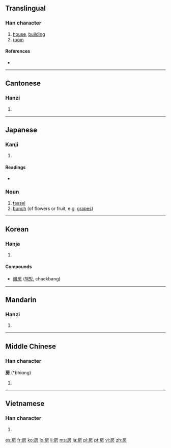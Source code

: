 ==Translingual==

===Han character===
{{Han char|rn=63|rad=戶|as=04|sn=8|four=3022<sub>7</sub>|canj=竹尸卜竹尸 (HSYHS), 戈尸卜竹尸 (ISYHS)|ids=⿸[[户]][[方]]}}

# [[house]], [[building]]
# [[room]]

====References====
* {{Han ref|kx=0415.150|dkj=11714|dj=0759.160|hdz=32260.040|uh=623F|ud=25151|bh=A9D0|bd=43472}}

----

==Cantonese==

===Hanzi===
{{yue-hanzi|jyut=|y=fong2, fong4}}

# {{defn|Cantonese|sort=戶04}}

----

==Japanese==

===Kanji===
{{ja-kanji|grade=7|rs=戶04}}

# {{defn|Japanese|sort=戶04}}

====Readings====
* {{ja-readings|on=[[ぼう]] (bō), [[ほう]] (hō)|kun=[[ふさ]] (fusa), [[へや]] (heya)}}

===Noun===
{{ja-noun|k|hira=ふさ|rom=fusa}}

# [[tassel]]
# [[bunch]] (of flowers or fruit, e.g. [[grape]]s)

----

==Korean==

===Hanja===
{{ko-hanja|hangeul=방|eumhun=방|rv=bang|mr=pang|y=pang}}

# {{defn|Korean|sort=戶04}}

====Compounds====
* [[冊房]] ([[책방]], chaekbang)

----

==Mandarin==

===Hanzi===
{{cmn-hanzi|pin=[[fáng]] ([[fang2]]), [[páng]] ([[pang2]])|wg=fang<sup>2</sup>, p'ang<sup>2</sup>}}

# {{defn|Mandarin|sort=戶04}}

----

==Middle Chinese==

===Han character===
'''房''' (*bhiɑng)<!--Note: the asterisk indicates that this character appears more than four times in the Tang Dynasty corpus of literature; the vowel ɑ is an IPA symbol and different from a-->

# {{defn|Middle Chinese|sort=戶04}}

----

==Vietnamese==

===Han character===
{{vi-hantu|[[phòng]], [[buồng]]|rs=戶04}}

# {{defn|Vietnamese|sort=戶04}}

[[es:房]]
[[fr:房]]
[[ko:房]]
[[lo:房]]
[[li:房]]
[[ms:房]]
[[ja:房]]
[[pl:房]]
[[pt:房]]
[[vi:房]]
[[zh:房]]